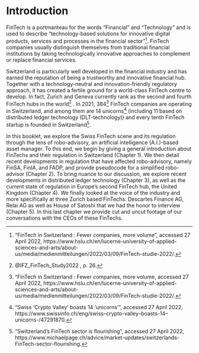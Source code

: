 # Introduction

FinTech is a portmanteau for the words “Financial” and “Technology” and is used to describe “technology-based solutions for innovative digital products, services and processes in the financial sector”^[“FinTech in Switzerland : Fewer companies, more volume”, accessed 27 April 2022, https://www.hslu.ch/en/lucerne-university-of-applied-sciences-and-arts/about-us/media/medienmitteilungen/2022/03/09/FinTech-studie-2022/.]. FinTech companies usually distinguish themselves from traditional financial institutions by taking technologically innovative approaches to complement or replace financial services. 

Switzerland is particularly well developed in the financial industry and has earned the reputation of being a trustworthy and innovative financial hub. Together with a technology-neutral and innovation-friendly regulatory approach, it has created a fertile ground for a world-class FinTech centre to develop. In fact, Zurich and Geneva currently rank as the second and fourth FinTech hubs in the world^[@IFZ_FinTech_Study2022 , p. 26.] . In 2021, 384^[“FinTech in Switzerland : Fewer companies, more volume, accessed 27 April 2022, https://www.hslu.ch/en/lucerne-university-of-applied-sciences-and-arts/about-us/media/medienmitteilungen/2022/03/09/FinTech-studie-2022/.] FinTech companies are operating in Switzerland, and among them are 14 unicorns^[“Swiss ‘Crypto Valley’ boasts 14 ‘unicorns’”, accessed 27 April 2022, https://www.swissinfo.ch/eng/swiss--crypto-valley--boasts-14--unicorns-/47291870.] (including 11 based on distributed ledger technology (DLT-technology)) and every tenth FinTech startup is founded in Switzerland^[“Switzerland’s FinTech sector is flourishing”, accessed 27 April 2022, https://www.michaelpage.ch/advice/market-updates/switzerlands-FinTech-sector-flourishing.]. 

In this booklet, we explore the Swiss FinTech scene and its regulation through the lens of robo-advisory, an artificial intelligence (A.I.)-based asset manager. To this end, we begin by giving a general introduction about FinTechs and their regulation in Switzerland (Chapter 1). We then detail recent developments in regulation that have affected robo-advisory, namely FinSA, FinIA, and FADP, and provide pseudocode for a simplified robo-advisor (Chapter 2). To bring nuance to our discussion, we explore recent developments in distributed ledger technology (Chapter 3), as well as the current state of regulation in Europe’s second FinTech hub, the United Kingdom (Chapter 4). We finally looked at the voice of the industry and more specifically at three Zurich based FinTechs: Descartes Finance AG, Relai AG as well as House of Satoshi that we had the honor to interview (Chapter 5). In this last chapter we provide cut and uncut footage of our conversations with the CEOs of these FinTechs.  
